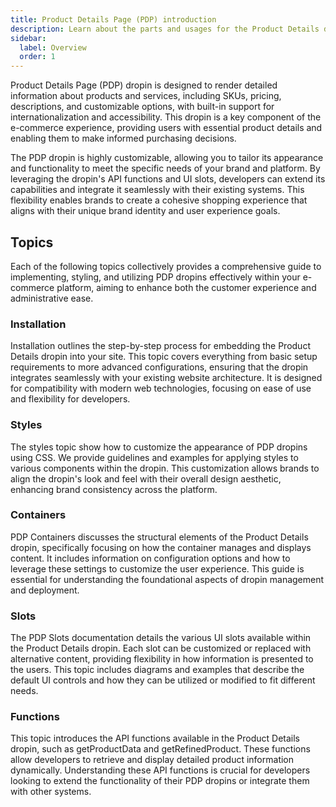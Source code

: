 ```yaml
---
title: Product Details Page (PDP) introduction
description: Learn about the parts and usages for the Product Details dropin.
sidebar:
  label: Overview
  order: 1
---
```



Product Details Page (PDP) dropin is designed to render detailed information about products and services, including SKUs, pricing, descriptions, and customizable options, with built-in support for internationalization and accessibility. This dropin is a key component of the e-commerce experience, providing users with essential product details and enabling them to make informed purchasing decisions.

The PDP dropin is highly customizable, allowing you to tailor its appearance and functionality to meet the specific needs of your brand and platform. By leveraging the dropin's API functions and UI slots, developers can extend its capabilities and integrate it seamlessly with their existing systems. This flexibility enables brands to create a cohesive shopping experience that aligns with their unique brand identity and user experience goals.

## Topics

Each of the following topics collectively provides a comprehensive guide to implementing, styling, and utilizing PDP dropins effectively within your e-commerce platform, aiming to enhance both the customer experience and administrative ease.

### Installation

Installation outlines the step-by-step process for embedding the Product Details dropin into your site. This topic covers everything from basic setup requirements to more advanced configurations, ensuring that the dropin integrates seamlessly with your existing website architecture. It is designed for compatibility with modern web technologies, focusing on ease of use and flexibility for developers.

### Styles

The styles topic show how to customize the appearance of PDP dropins using CSS. We provide guidelines and examples for applying styles to various components within the dropin. This customization allows brands to align the dropin's look and feel with their overall design aesthetic, enhancing brand consistency across the platform.

### Containers

PDP Containers discusses the structural elements of the Product Details dropin, specifically focusing on how the container manages and displays content. It includes information on configuration options and how to leverage these settings to customize the user experience. This guide is essential for understanding the foundational aspects of dropin management and deployment.

### Slots

The PDP Slots documentation details the various UI slots available within the Product Details dropin. Each slot can be customized or replaced with alternative content, providing flexibility in how information is presented to the users. This topic includes diagrams and examples that describe the default UI controls and how they can be utilized or modified to fit different needs.

### Functions

This topic introduces the API functions available in the Product Details dropin, such as getProductData and getRefinedProduct. These functions allow developers to retrieve and display detailed product information dynamically. Understanding these API functions is crucial for developers looking to extend the functionality of their PDP dropins or integrate them with other systems.
